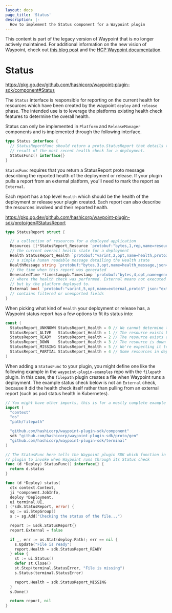 ```yaml
---
layout: docs
page_title: 'Status'
description: |-
  How to implement the Status component for a Waypoint plugin
---
```


<Warning>

This content is part of the legacy version of Waypoint that is no longer actively maintained. For additional information on the new vision of Waypoint, check out [this blog post](https://www.hashicorp.com/blog/a-new-vision-for-hcp-waypoint) and the [HCP Waypoint documentation](/hcp/docs/waypoint).

</Warning>

# Status

https://pkg.go.dev/github.com/hashicorp/waypoint-plugin-sdk/component#Status

The `Status` interface is responsible for reporting on the current health
for resources which have been created by the waypoint `deploy`
and `release` phase. The intended use is to leverage the platforms existing
health check features to determine the overall health.

Status can only be implemented in `Platform` and `ReleaseManager` components and is implemented through the following interface.

```go
type Status interface {
  // StatusReportFunc should return a proto.StatusReport that details the
  // result of the most recent health check for a deployment.
  StatusFunc() interface{}
}
```

`StatusFunc` requires that you return a StatusReport proto message describing
the reported health of the deployment or release. If your plugin pulls a report
from an external platform, you'll need to mark the report as `External`.

Each report has a top level `Health` which should be the health of the deployment
or release your plugin created. Each report can also describe the resources
involved and their reported health.

https://pkg.go.dev/github.com/hashicorp/waypoint-plugin-sdk/proto/gen#StatusReport

```go
type StatusReport struct {

  // a collection of resources for a deployed application
  Resources []*StatusReport_Resource `protobuf:"bytes,1,rep,name=resources,proto3" json:"resources,omitempty"`
  // the current overall health state for a deployment
  Health StatusReport_Health `protobuf:"varint,2,opt,name=health,proto3,enum=hashicorp.waypoint.sdk.StatusReport_Health" json:"health,omitempty"`
  // a simple human readable message detailing the Health state
  HealthMessage string `protobuf:"bytes,3,opt,name=health_message,json=healthMessage,proto3" json:"health_message,omitempty"`
  // the time when this report was generated
  GeneratedTime *timestamppb.Timestamp `protobuf:"bytes,4,opt,name=generated_time,json=generatedTime,proto3" json:"generated_time,omitempty"`
  // where the health check was performed. External means not executed by Waypoint,
  // but by the platform deployed to.
  External bool `protobuf:"varint,5,opt,name=external,proto3" json:"external,omitempty"`
  // contains filtered or unexported fields
}
```

When picking what kind of `Health` your deployment or release has, a Waypoint
status report has a few options to fit its status into:

```go
const (
  StatusReport_UNKNOWN StatusReport_Health = 0 // We cannot determine the status of the resource
  StatusReport_ALIVE   StatusReport_Health = 1 // The resource exists but might not be ready to handle requests
  StatusReport_READY   StatusReport_Health = 2 // The resource exists and is ready to handle requests
  StatusReport_DOWN    StatusReport_Health = 3 // The resource is down and not responding
  StatusReport_MISSING StatusReport_Health = 5 // We're expecting it to exist, but it does not.
  StatusReport_PARTIAL StatusReport_Health = 4 // Some resources in deployment are OK, others are not OK
)
```

When adding a `StatusFunc` to your plugin, you might define one like the following
example in the `waypoint-plugin-examples` repo with the `filepath` plugin. In
this case, the `filepath` plugin creates a file when Waypoint runs a deployment.
The example status check below is not an `External` check, because it did
the health check itself rather than pulling from an external report
(such as pod status health in Kubernetes).

```go
// You might have other imports, this is for a mostly complete example
import (
  "context"
  "os"
  "path/filepath"

  "github.com/hashicorp/waypoint-plugin-sdk/component"
  sdk "github.com/hashicorp/waypoint-plugin-sdk/proto/gen"
  "github.com/hashicorp/waypoint-plugin-sdk/terminal"
)

// The StatusFunc here tells the Waypoint plugin SDK which function in this
// plugin to invoke when Waypoint runs through its Status check
func (d *Deploy) StatusFunc() interface{} {
  return d.status
}

func (d *Deploy) status(
  ctx context.Context,
  ji *component.JobInfo,
  deploy *Deployment,
  ui terminal.UI,
) (*sdk.StatusReport, error) {
  sg := ui.StepGroup()
  s := sg.Add("Checking the status of the file...")

  report := &sdk.StatusReport{}
  report.External = false

  if _, err := os.Stat(deploy.Path); err == nil {
    s.Update("File is ready")
    report.Health = sdk.StatusReport_READY
  } else {
    st := ui.Status()
    defer st.Close()
    st.Step(terminal.StatusError, "File is missing")
    s.Status(terminal.StatusError)

    report.Health = sdk.StatusReport_MISSING
  }
  s.Done()

  return report, nil
}
```
